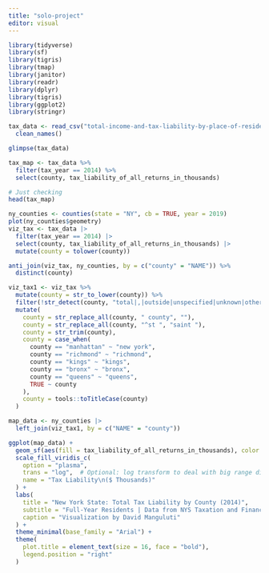 ```yaml
---
title: "solo-project"
editor: visual
---
```

```r
library(tidyverse)
library(sf)
library(tigris)
library(tmap)
library(janitor)
library(readr)
library(dplyr)
library(tigris)
library(ggplot2)
library(stringr)
```
```r
tax_data <- read_csv("total-income-and-tax-liability-by-place-of-residence-beginning-tax-year-1999.csv") |>
  clean_names()

glimpse(tax_data)
```
```r
tax_map <- tax_data %>%
  filter(tax_year == 2014) %>%
  select(county, tax_liability_of_all_returns_in_thousands)

# Just checking
head(tax_map)
```
```r
ny_counties <- counties(state = "NY", cb = TRUE, year = 2019)
plot(ny_counties$geometry)
viz_tax <- tax_data |>
  filter(tax_year == 2014) |>
  select(county, tax_liability_of_all_returns_in_thousands) |>
  mutate(county = tolower(county))
```

```r
anti_join(viz_tax, ny_counties, by = c("county" = "NAME")) %>%
  distinct(county)
```




```r


viz_tax1 <- viz_tax %>%
  mutate(county = str_to_lower(county)) %>%
  filter(!str_detect(county, "total|,|outside|unspecified|unknown|other")) %>%
  mutate(
    county = str_replace_all(county, " county", ""),
    county = str_replace_all(county, "^st ", "saint "),
    county = str_trim(county),
    county = case_when(
      county == "manhattan" ~ "new york",
      county == "richmond" ~ "richmond",
      county == "kings" ~ "kings",
      county == "bronx" ~ "bronx",
      county == "queens" ~ "queens",
      TRUE ~ county
    ),
    county = tools::toTitleCase(county)
  )
```

```r
map_data <- ny_counties |>
  left_join(viz_tax1, by = c("NAME" = "county"))
```


```r
ggplot(map_data) +
  geom_sf(aes(fill = tax_liability_of_all_returns_in_thousands), color = "white", size = 0.2) +
  scale_fill_viridis_c(
    option = "plasma", 
    trans = "log",  # Optional: log transform to deal with big range differences,
    name = "Tax Liability\n($ Thousands)"
  ) +
  labs(
    title = "New York State: Total Tax Liability by County (2014)",
    subtitle = "Full-Year Residents | Data from NYS Taxation and Finance Dept",
    caption = "Visualization by David Manguluti"
  ) +
  theme_minimal(base_family = "Arial") +
  theme(
    plot.title = element_text(size = 16, face = "bold"),
    legend.position = "right"
  )
```

